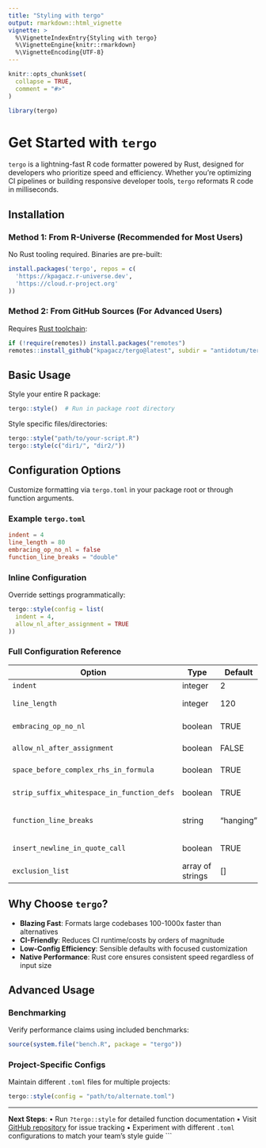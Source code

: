 ```yaml
---
title: "Styling with tergo"
output: rmarkdown::html_vignette
vignette: >
  %\VignetteIndexEntry{Styling with tergo}
  %\VignetteEngine{knitr::rmarkdown}
  %\VignetteEncoding{UTF-8}
---
```


```r
knitr::opts_chunk$set(
  collapse = TRUE,
  comment = "#>"
)
```

```r
library(tergo)
```

# Get Started with `tergo`

`tergo` is a lightning-fast R code formatter powered by Rust, designed for developers who prioritize speed and efficiency.
Whether you're optimizing CI pipelines or building responsive developer tools, `tergo` reformats R code in milliseconds.

## Installation

### Method 1: From R-Universe (Recommended for Most Users)
No Rust tooling required. Binaries are pre-built:
```r
install.packages('tergo', repos = c(
  'https://kpagacz.r-universe.dev',
  'https://cloud.r-project.org'
))
```

### Method 2: From GitHub Sources (For Advanced Users)
Requires [Rust toolchain](https://rust-lang.org/tools/install):
```r
if (!require(remotes)) install.packages("remotes")
remotes::install_github("kpagacz/tergo@latest", subdir = "antidotum/tergo")
```

## Basic Usage
Style your entire R package:
```r
tergo::style()  # Run in package root directory
```

Style specific files/directories:
```r
tergo::style("path/to/your-script.R")
tergo::style(c("dir1/", "dir2/"))
```

## Configuration Options
Customize formatting via `tergo.toml` in your package root or through function arguments.

### Example `tergo.toml`
```toml
indent = 4
line_length = 80
embracing_op_no_nl = false
function_line_breaks = "double"
```

### Inline Configuration
Override settings programmatically:
```r
tergo::style(config = list(
  indent = 4,
  allow_nl_after_assignment = TRUE
))
```

### Full Configuration Reference
| Option                              | Type   | Default | Description |
|-------------------------------------|--------|---------|-------------|
| `indent`                           | integer | 2      | Spaces per indent level |
| `line_length`                      | integer | 120    | Maximum line length before wrapping |
| `embracing_op_no_nl`               | boolean | TRUE   | Remove line breaks in `{{ }}` ([ref](https://style.tidyverse.org/syntax.html#embracing)) |
| `allow_nl_after_assignment`        | boolean | FALSE  | Permit line breaks after `=`, `<-`, `:=` |
| `space_before_complex_rhs_in_formula` | boolean | TRUE | Add space before complex RHS in formulas ([ref](https://style.tidyverse.org/syntax.html#infix-operators)) |
| `strip_suffix_whitespace_in_function_defs` | boolean | TRUE | Trim trailing whitespace in functions |
| `function_line_breaks`             | string  | "hanging" | `"single"`/`"double"`/`"hanging"` function argument formatting ([ref](https://style.tidyverse.org/functions.html#multi-line-function-definitions)) |
| `insert_newline_in_quote_call`     | boolean | TRUE   | Add newlines in long `quote()` calls |
| `exclusion_list` | array of strings | [] | Files/directories to exclude from formatting |

## Why Choose `tergo`?
- **Blazing Fast**: Formats large codebases 100-1000x faster than alternatives
- **CI-Friendly**: Reduces CI runtime/costs by orders of magnitude
- **Low-Config Efficiency**: Sensible defaults with focused customization
- **Native Performance**: Rust core ensures consistent speed regardless of input size

## Advanced Usage
### Benchmarking
Verify performance claims using included benchmarks:
```r
source(system.file("bench.R", package = "tergo"))
```

### Project-Specific Configs
Maintain different `.toml` files for multiple projects:
```r
tergo::style(config = "path/to/alternate.toml")
```

---

**Next Steps**:
• Run `?tergo::style` for detailed function documentation
• Visit [GitHub repository](https://github.com/kpagacz/tergo) for issue tracking
• Experiment with different `.toml` configurations to match your team's style guide
```
